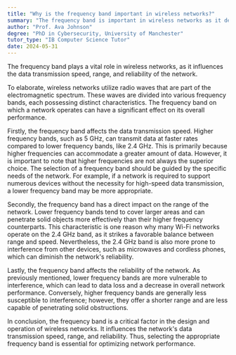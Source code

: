 ```yaml
---
title: "Why is the frequency band important in wireless networks?"
summary: "The frequency band is important in wireless networks as it determines the network's data transmission speed, range, and reliability."
author: "Prof. Ava Johnson"
degree: "PhD in Cybersecurity, University of Manchester"
tutor_type: "IB Computer Science Tutor"
date: 2024-05-31
---
```


The frequency band plays a vital role in wireless networks, as it influences the data transmission speed, range, and reliability of the network.

To elaborate, wireless networks utilize radio waves that are part of the electromagnetic spectrum. These waves are divided into various frequency bands, each possessing distinct characteristics. The frequency band on which a network operates can have a significant effect on its overall performance.

Firstly, the frequency band affects the data transmission speed. Higher frequency bands, such as $5 \text{ GHz}$, can transmit data at faster rates compared to lower frequency bands, like $2.4 \text{ GHz}$. This is primarily because higher frequencies can accommodate a greater amount of data. However, it is important to note that higher frequencies are not always the superior choice. The selection of a frequency band should be guided by the specific needs of the network. For example, if a network is required to support numerous devices without the necessity for high-speed data transmission, a lower frequency band may be more appropriate.

Secondly, the frequency band has a direct impact on the range of the network. Lower frequency bands tend to cover larger areas and can penetrate solid objects more effectively than their higher frequency counterparts. This characteristic is one reason why many Wi-Fi networks operate on the $2.4 \text{ GHz}$ band, as it strikes a favorable balance between range and speed. Nevertheless, the $2.4 \text{ GHz}$ band is also more prone to interference from other devices, such as microwaves and cordless phones, which can diminish the network's reliability.

Lastly, the frequency band affects the reliability of the network. As previously mentioned, lower frequency bands are more vulnerable to interference, which can lead to data loss and a decrease in overall network performance. Conversely, higher frequency bands are generally less susceptible to interference; however, they offer a shorter range and are less capable of penetrating solid obstructions.

In conclusion, the frequency band is a critical factor in the design and operation of wireless networks. It influences the network's data transmission speed, range, and reliability. Thus, selecting the appropriate frequency band is essential for optimizing network performance.
    